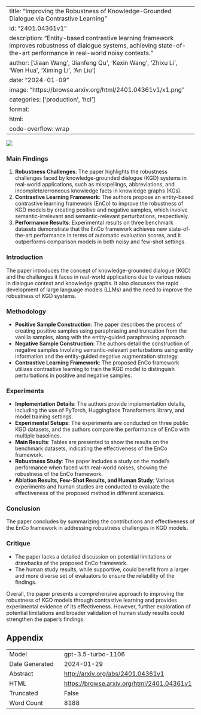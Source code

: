 
---
title: "Improving the Robustness of Knowledge-Grounded Dialogue via Contrastive Learning"
id: "2401.04361v1"
description: "Entity-based contrastive learning framework improves robustness of dialogue systems, achieving state-of-the-art performance in real-world noisy contexts."
author: ['Jiaan Wang', 'Jianfeng Qu', 'Kexin Wang', 'Zhixu Li', 'Wen Hua', 'Ximing Li', 'An Liu']
date: "2024-01-09"
image: "https://browse.arxiv.org/html/2401.04361v1/x1.png"
categories: ['production', 'hci']
format:
  html:
    code-overflow: wrap
---

![](https://browse.arxiv.org/html/2401.04361v1/x1.png)

### Main Findings

1. **Robustness Challenges**: The paper highlights the robustness challenges faced by knowledge-grounded dialogue (KGD) systems in real-world applications, such as misspellings, abbreviations, and incomplete/erroneous knowledge facts in knowledge graphs (KGs).
2. **Contrastive Learning Framework**: The authors propose an entity-based contrastive learning framework (EnCo) to improve the robustness of KGD models by creating positive and negative samples, which involve semantic-irrelevant and semantic-relevant perturbations, respectively.
3. **Performance Results**: Experimental results on three benchmark datasets demonstrate that the EnCo framework achieves new state-of-the-art performance in terms of automatic evaluation scores, and it outperforms comparison models in both noisy and few-shot settings.

### Introduction
The paper introduces the concept of knowledge-grounded dialogue (KGD) and the challenges it faces in real-world applications due to various noises in dialogue context and knowledge graphs. It also discusses the rapid development of large language models (LLMs) and the need to improve the robustness of KGD systems.

### Methodology
- **Positive Sample Construction**: The paper describes the process of creating positive samples using paraphrasing and truncation from the vanilla samples, along with the entity-guided paraphrasing approach.
- **Negative Sample Construction**: The authors detail the construction of negative samples involving semantic-relevant perturbations using entity information and the entity-guided negative augmentation strategy.
- **Contrastive Learning Framework**: The proposed EnCo framework utilizes contrastive learning to train the KGD model to distinguish perturbations in positive and negative samples.

### Experiments
- **Implementation Details**: The authors provide implementation details, including the use of PyTorch, Huggingface Transformers library, and model training settings.
- **Experimental Setups**: The experiments are conducted on three public KGD datasets, and the authors compare the performance of EnCo with multiple baselines.
- **Main Results**: Tables are presented to show the results on the benchmark datasets, indicating the effectiveness of the EnCo framework.
- **Robustness Study**: The paper includes a study on the model's performance when faced with real-world noises, showing the robustness of the EnCo framework.
- **Ablation Results, Few-Shot Results, and Human Study**: Various experiments and human studies are conducted to evaluate the effectiveness of the proposed method in different scenarios.

### Conclusion
The paper concludes by summarizing the contributions and effectiveness of the EnCo framework in addressing robustness challenges in KGD models.

### Critique
- The paper lacks a detailed discussion on potential limitations or drawbacks of the proposed EnCo framework.
- The human study results, while supportive, could benefit from a larger and more diverse set of evaluators to ensure the reliability of the findings.

Overall, the paper presents a comprehensive approach to improving the robustness of KGD models through contrastive learning and provides experimental evidence of its effectiveness. However, further exploration of potential limitations and broader validation of human study results could strengthen the paper's findings.

## Appendix

|          |          |
|----------|----------|
| Model     | gpt-3.5-turbo-1106       |
| Date Generated     | 2024-01-29       |
| Abstract | [http://arxiv.org/abs/2401.04361v1](http://arxiv.org/abs/2401.04361v1)        |
| HTML     | [https://browse.arxiv.org/html/2401.04361v1](https://browse.arxiv.org/html/2401.04361v1)       |
| Truncated       | False       |
| Word Count       | 8188       |